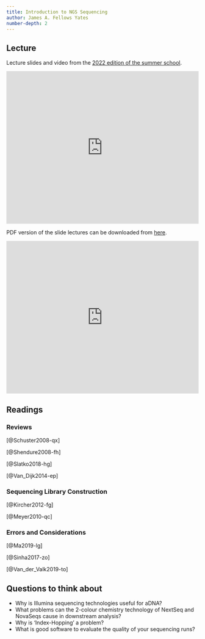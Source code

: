 ```yaml
---
title: Introduction to NGS Sequencing
author: James A. Fellows Yates
number-depth: 2
---
```


## Lecture

Lecture slides and video from the [2022 edition of the summer school](https://www.spaam-community.org/wss-summer-school/#/2022/README).

<iframe src="https://docs.google.com/presentation/d/e/2PACX-1vQA8VEi99wl-vMrZDAItfQ7GlXEjyVJEm-Np6j-GBfzGWDz709lOh-IFh2LKzV3WJGUAQ9HvhxHfich/embed?start=false&loop=true&delayms=10000" frameborder="0" width="100%" height="400px" allowfullscreen="true" mozallowfullscreen="true" webkitallowfullscreen="true"></iframe>

PDF version of the slide lectures can be downloaded from [here](https://raw.githubusercontent.com/SPAAM-community/wss-summer-school/main/docs/assets/slides/2022/1a-intro-to-ngs/SPAAM%20Summer%20School%202022%20-%201A%20-%20Introduction%20to%20NGS%20Data.pdf).

<iframe  width="100%" height="400px" src="https://www.youtube.com/embed/ZHlwjD08FBo" title="YouTube video player" frameborder="0" allow="accelerometer; autoplay; clipboard-write; encrypted-media; gyroscope; picture-in-picture" allowfullscreen></iframe>

<!-- TODO -->
<!-- For all lectures give text pointing to youtube video URL like with PDF -->

## Readings

### Reviews

[@Schuster2008-qx]

[@Shendure2008-fh]

[@Slatko2018-hg]

[@Van_Dijk2014-ep]

### Sequencing Library Construction

[@Kircher2012-fg]

[@Meyer2010-qc]

### Errors and Considerations

[@Ma2019-lg]

[@Sinha2017-zo]

[@Van_der_Valk2019-to]

## Questions to think about

- Why is Illumina sequencing technologies useful for aDNA?
- What problems can the 2-colour chemistry technology of NextSeq and NovaSeqs cause in downstream analysis?
- Why is 'Index-Hopping' a problem?
- What is good software to evaluate the quality of your sequencing runs?
